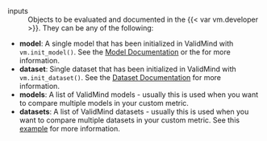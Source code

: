inputs
: Objects to be evaluated and documented in the {{< var vm.developer >}}. They can be any of the following:

  - **model**: A single model that has been initialized in ValidMind with `vm.init_model()`. See the [Model Documentation](https://docs.validmind.ai/validmind/validmind.html#init_model) or the for more information.
  - **dataset**: Single dataset that has been initialized in ValidMind with `vm.init_dataset()`. See the [Dataset Documentation](https://docs.validmind.ai/validmind/validmind.html#init_dataset) for more information.
  - **models**: A list of ValidMind models - usually this is used when you want to compare multiple models in your custom metric.
  - **datasets**: A list of ValidMind datasets - usually this is used when you want to compare multiple datasets in your custom metric. See this [example](/notebooks/how_to/run_tests_that_require_multiple_datasets.ipynb) for more information.